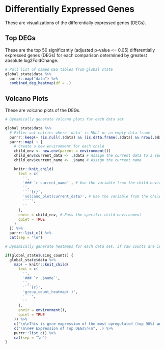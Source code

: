 # Differentially Expressed Genes

These are visualizations of the differentially expressed genes (DEGs).

## Top DEGs

These are the top 50 significantly (adjusted p-value <= 0.05) differentially expressed genes (DEGs) for each comparison determined by greatest absolute log2FoldChange.

```r

# Pull list of named DEG tables from global state
global_state$data %>%
  purrr::map("data") %>%
  combined_deg_heatmap(df = .)

```

## Volcano Plots

These are volcano plots of the DEGs.

```r

# Dynamically generate volcano plots for each data set

global_state$data %>%
  # Filter out entries where 'data' is NULL or an empty data frame
  purrr::keep(~ !is.null(.$data) && (is.data.frame(.$data) && nrow(.$data) > 0)) %>%
  purrr::map( ~ {
    # Create a new environment for each child
    child_env <- new.env(parent = environment()) 
    child_env$current_data <- .$data # Assign the current data to a specific variable
    child_env$current_name <- .$name # Assign the current name

    knitr::knit_child(
      text = c(
        '',
        '### `r current_name`', # Use the variable from the child environment
        '',
        '```{r}',
        'volcano_plot(current_data)', # Use the variable from the child environment
        '```',
        ''
      ),
      envir = child_env, # Pass the specific child environment
      quiet = TRUE 
    )
  }) %>%
  purrr::list_c() %>%
  cat(sep = "\n")
```

<!-- ## Expression of Top DEGs -->
```r
# Dynamically generate heatmaps for each data set, if raw counts are included in the analysis

if(global_state$using_counts) {
  global_state$data %>%
    map( ~ knitr::knit_child(
      text = c(
        '',
        '### `r .$name`',
        '',
        '```{r}',
        'group_count_heatmap(.)',
        '```',
        ''
      ),
      envir = environment(),
      quiet = TRUE
    )) %>%
    c("\n\nThis is gene expression of the most upregulated (top 90%) and most downregulated (bottom 10%) significant genes (FDR adjusted p-value < 0.05) \n\n", .) %>%
    c("\n\n## Expression of Top DEGs\n\n", .) %>%
    purrr::list_c() %>%
    cat(sep = "\n")
}
```

